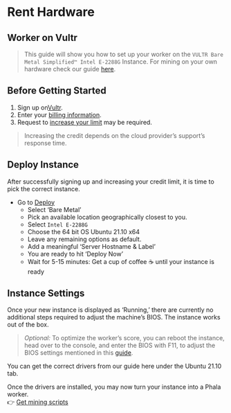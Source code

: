 # Rent Hardware

## Worker on Vultr <a href="#khala-worker-on-vultr" id="khala-worker-on-vultr"></a>

> This guide will show you how to set up your worker on the `VULTR Bare Metal Simplified™ Intel E-2288G` Instance. For mining on your own hardware check our guide [here](requirements-in-phala-khala.md).

## Before Getting Started <a href="#before-getting-started" id="before-getting-started"></a>

1. Sign up on[Vultr](https://vultr.com/).
2. Enter your [billing information](https://my.vultr.com/billing/).
3. Request to [increase your limit](https://my.vultr.com/billing/#billinglimits) may be required.

> Increasing the credit depends on the cloud provider’s support’s response time.

## Deploy Instance <a href="#deploy-instance" id="deploy-instance"></a>

After successfully signing up and increasing your credit limit, it is time to pick the correct instance.

* Go to [Deploy](https://my.vultr.com/deploy/)
  * Select ‘Bare Metal’
  * Pick an available location geographically closest to you.
  * Select `Intel E-2288G`
  * Choose the 64 bit OS Ubuntu 21.10 x64
  * Leave any remaining options as default.
  * Add a meaningful ‘Server Hostname & Label’
  * You are ready to hit ‘Deploy Now’
  * Wait for 5-15 minutes: Get a cup of coffee ☕ until your instance is ready

## Instance Settings <a href="#instance-settings" id="instance-settings"></a>

Once your new instance is displayed as ‘Running,’ there are currently no additional steps required to adjust the machine’s BIOS. The instance works out of the box.

> _Optional:_ To optimize the worker’s score, you can reboot the instance, head over to the console, and enter the BIOS with F11, to adjust the BIOS settings mentioned in this [guide](requirements-in-phala-khala.md#os-requirements).

You can get the correct drivers from our guide here under the Ubuntu 21.10 tab.

Once the drivers are installed, you may now turn your instance into a Phala worker.\
👉 [Get mining scripts](https://docs.phala.network/compute-providers/run-workers-on-phala/solo-worker-deployment)
